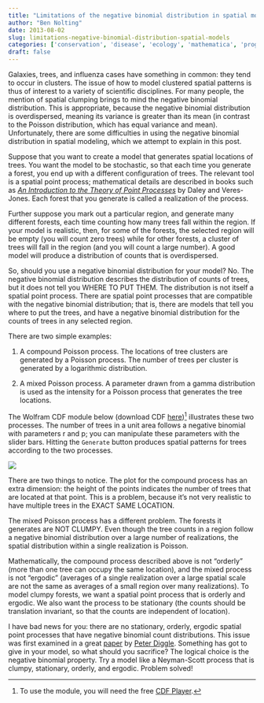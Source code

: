 ```yaml
---
title: "Limitations of the negative binomial distribution in spatial models"
author: "Ben Nolting"
date: 2013-08-02
slug: limitations-negative-binomial-distribution-spatial-models
categories: ['conservation', 'disease', 'ecology', 'mathematica', 'programming-tips']
draft: false
---
```


Galaxies, trees, and influenza cases have something in common: they tend to occur in clusters. The issue of how to model clustered spatial patterns is thus of interest to a variety of scientific disciplines. For many people, the mention of spatial clumping brings to mind the negative binomial distribution. This is appropriate, because the negative binomial distribution is overdispersed, meaning its variance is greater than its mean (in contrast to the Poisson distribution, which has equal variance and mean). Unfortunately, there are some difficulties in using the negative binomial distribution in spatial modeling, which we attempt to explain in this post. 

Suppose that you want to create a model that generates spatial locations of trees. You want the model to be stochastic, so that each time you generate a forest, you end up with a different configuration of trees. The relevant tool is a spatial point process; mathematical details are described in books such as [_An Introduction to the Theory of Point Processes_](https://www.springer.com/gp/book/9780387955414) by Daley and Veres-Jones. Each forest that you generate is called a realization of the process. 

Further suppose you mark out a particular region, and generate many different forests, each time counting how many trees fall within the region. If your model is realistic, then, for some of the forests, the selected region will be empty (you will count zero trees) while for other forests, a cluster of trees will fall in the region (and you will count a large number). A good model will produce a distribution of counts that is overdispersed. 

So, should you use a negative binomial distribution for your model? No. The negative binomial distribution describes the distribution of counts of trees, but it does not tell you WHERE TO PUT THEM. The distribution is not itself a spatial point process. There are spatial point processes that are compatible with the negative binomial distribution; that is, there are models that tell you where to put the trees, and have a negative binomial distribution for the counts of trees in any selected region. 

There are two simple examples: 

1) A compound Poisson process. The locations of tree clusters are generated by a Poisson process. The number of trees per cluster is generated by a logarithmic distribution. 

2) A mixed Poisson process. A parameter drawn from a gamma distribution is used as the intensity for a Poisson process that generates the tree locations. 

The Wolfram CDF module below (download CDF [here](/code/NegBin.cdf))^[To use the module, you will need the free [CDF Player](https://www.wolfram.com/player/).] illustrates these two processes. The number of trees in a unit area follows a negative binomial with parameters r and p; you can manipulate these parameters with the slider bars. Hitting the `Generate` button produces spatial patterns for trees according to the two processes. 

![](/img/yeah1.png)

There are two things to notice. The plot for the compound process has an extra dimension: the height of the points indicates the number of trees that are located at that point. This is a problem, because it’s not very realistic to have multiple trees in the EXACT SAME LOCATION.

The mixed Poisson process has a different problem. The forests it generates are NOT CLUMPY. Even though the tree counts in a region follow a negative binomial distribution over a large number of realizations, the spatial distribution within a single realization is Poisson. 

Mathematically, the compound process described above is not “orderly” (more than one tree can occupy the same location), and the mixed process is not “ergodic” (averages of a single realization over a large spatial scale are not the same as averages of a small region over many realizations). To model clumpy forests, we want a spatial point process that is orderly and ergodic. We also want the process to be stationary (the counts should be translation invariant, so that the counts are independent of location). 

I have bad news for you: there are no stationary, orderly, ergodic spatial point processes that have negative binomial count distributions. This issue was first examined in a great [paper](https://www.jstor.org/stable/4615928?seq=1) by [Peter Diggle](http://www.lancs.ac.uk/~diggle/). Something has got to give in your model, so what should you sacrifice? The logical choice is the negative binomial property. Try a model like a Neyman-Scott process that is clumpy, stationary, orderly, and ergodic. Problem solved!